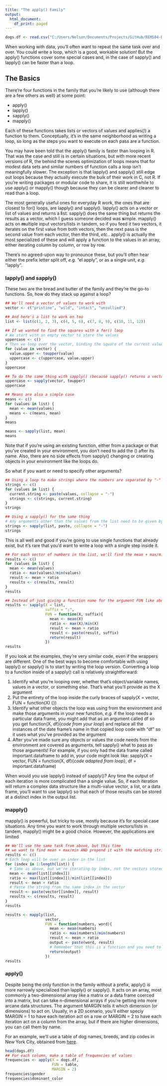 ```yaml
---
title: "The apply() Family"
output:
  html_document:
    df_print: paged
---
```

```r
dogs.df <- read.csv("C:/Users/Nelson/Documents/Projects/GitHub/REM504-DataScience/Lecture_Slides/dogs_of_nyc.csv", stringsAsFactors = FALSE)
```

When working with data, you'll often want to repeat the same task over and over. You could write a loop, which is a good, workable solution! But the apply() functions cover some special cases and, in the case of sapply() and lapply() can be faster than a loop.

## The Basics

There're four functions in the family that you're likely to use (although there are a few others as well) at some point:

* apply()
* lapply()
* sapply()
* mapply()

Each of these functions takes lists or vectors of values and applies(!) a function to them. Conceptually, it's in the same neighborhood as writing a loop, so long as the steps you want to execute on each pass are a function.

You may have been told that the apply() family is faster than looping in R. That was the case and still is in certain situations, but with more recent versions of R, the behind the scenes optimization of loops means that for modest data sets and similar numbers of function calls a loop isn't meaningfully slower. The exception is that lapply() and sapply() still edge out loops because they actually execute the bulk of their work in C, not R. If you're writing packages or modular code to share, it is still worthwhile to use apply() or mapply() though because they can be clearer and cleaner to read than a loop.

The most generally useful ones for everyday R work, the ones that are closest to for() loops, are lapply() and sapply(). lapply() acts on a vector or list of values and returns a **l**ist. sapply() does the same thing but returns the results as a vector, which I guess someone decided was **s**imple. mapply() acts on **m**ultiple input vectors/lists in tandem, so if you feed it two vectors, it iterates on the first value from both vectors, then the next pass is the second value from each vector, then the third, *etc.*. apply() is actually the most specialized of these and will apply a function to the values in an array, either iterating column by column, or row by row.

There's no agreed-upon way to pronounce these, but you'll often hear either the prefix letter split off, *e.g.* "el apply", or as a single unit, *e.g.* "lapply".

### lapply() and sapply()
These two are the bread and butter of the family and they're the go-to functions. So, how do they stack up against a loop?

```r
## We'll need a vector of values to work with
vector <- c("pristine", "wild", "intact", "unsullied")

## And here's a list to work on too
list <- list(c(1, 2, 3), c(4, 5, 6), c(7, 8, 9), c(10, 11, 12))

## If we wanted to find the squares with a for() loop
# We start with an empty vector to store the values
uppercase <- c()
# Then we loop over the vector, binding the square of the current value for each iteration
for (value in vector) {
  value.upper <- toupper(value)
  uppercase <- c(uppercase, value.upper)
}
uppercase

## To do the same thing with sapply() (because sapply() returns a vector)
uppercase <- sapply(vector, toupper)
uppercase

## Means are also a simple case
means <- c()
for (values in list) {
  mean <- mean(values)
  means <- c(means, mean)
}
means

means <- sapply(list, mean)
means

```

Note that if you're using an existing function, either from a package or that you've created in your environment, you don't need to add the () after its name. Also, there are no side effects from sapply() changing or creating objects in your environment like the loops do.

So what if you want or need to specify other arguments?

```r
## Using a loop to make strings where the numbers are separated by "-"
strings <- c()
for (values in list) {
  current.string <- paste(values, collapse = "-")
  strings <- c(strings, current.string)
}
strings

## Using a sapply() for the same thing
# Any arguments other than the values from the list need to be given by name as arguments to sapply()
strings <- sapply(list, paste, collapse = "-")
strings
```

This is all well and good if you're going to use single functions that already exist, but it's rare that you'd want to write a loop with a single step inside it.

```r
## For each vector of numbers in the list, we'll find the mean + max/min
results <- c()
for (values in list) {
  mean <- mean(values)
  ratio <- max(values)/min(values)
  result <- mean + ratio
  results <- c(results, result)
}
results

## Instead of just giving a function name for the argument FUN like above, we'll write our own
results <- sapply(X = list,
                  suffix = ";",
                  FUN = function(X, suffix){
                    mean <- mean(X)
                    ratio <- max(X)/min(X)
                    result <- mean + ratio
                    result <- paste(result, suffix)
                    return(result)
                  })
results
```

If you look at the examples, they're very similar code, even if the wrappers are different. One of the best ways to become comfortable with using lapply() or sapply() is to start by writing the loop version. Converting a loop to a function inside of a sapply() call is relatively straightforward:

1) Identify what you're looping over, whether that's object/variable names, values in a vector, or something else. That's what you'll provide as the X argument
2) Put the entirety of the loop inside the curly braces of sapply(X = vector, FUN = function(X) {})
3) Identify what other objects the loop was using from the environment and make those arguments in your new function, *e.g.* if the loop needs a particular data frame, you might add that as an argument called df so you get function(X, df){*code from your loop*} and replace all the instances of the date frame's name in that copied loop code with "df" so it uses what you've provided as the argument
4) After you've made sure any objects or values the code needs from the environment are covered as arguments, tell sapply() what to pass as those arguments! For example, if you only had the data frame called important.dataframe to add in, your code might look like: sapply(X = vector, FUN = function(X, df){*code adapted from loop*}, df = important.dataframe)

When would you use lapply() instead of sapply()? Any time the output of each iteration is more complicated than a single value. So, if each iteration will return a complex data structure like a multi-value vector, a list, or a data frame, you'll want to use lapply() so that each of those results can be stored at a distinct index in the output list.


### mapply()
mapply() is powerful, but tricky to use, mostly because it's for special case situations. Any time you want to work through multiple vectors/lists in tandem, mapply() might be a good choice. However, the applications are limited

```r
## We'll use the same task from above, but this time
## we want to find mean + max/min AND prepend it with the matching string from vector
results <- c()
# Each loop will be over an index in the list
for (index in 1:length(list)) {
  # Same as above, but we're iterating by index, not the vectors stored at that index
  mean <- mean(list[[index]])
  ratio <- max(list[[index]])/min(list[[index]])
  result <- mean + ratio
  # Paste the string from the same index in the vector
  result <- paste(vector[[index]], result)
  results <- c(results, result)
}
results

results <- mapply(list,
                  vector,
                  FUN = function(numbers, word){
                    mean <- mean(numbers)
                    ratio <- max(numbers)/min(numbers)
                    result <- mean + ratio
                    output <- paste(word, result)
                    # Remember that this is a function and you need to use return() to get objects out of it!
                    return(output)
                  })
results
```

### apply()
Despite being the only function in the family without a prefix, apply() is more narrowly specialized than lapply() or sapply(). It acts on an array, most commonly a two-dimensional array like a matrix or a data frame coerced into a matrix, but can take n-dimensional arrays if you're getting into more arcane data structures. The argument MARGIN tells it which dimension (or dimensions) to act on. Usually, in a 2D scenario, you'll either speciy MARGIN = 1 to have each iteration act on a row or MARGIN = 2 to have each iteration act on a column from the array, but if there are higher dimensions, you can call them by name.

For an example, we'll use a table of dog names, breeds, and zip codes in New York City, obtained from [here](http://kaylinwalker.com/dog-names-tfidf/).
```r
head(dogs.df)
## For each column, make a table of frequencies of values
frequencies <- apply(X = dogs.df,
                     FUN = table,
                     MARGIN = 2)
frequencies$gender
frequencies$dominant_color
```

